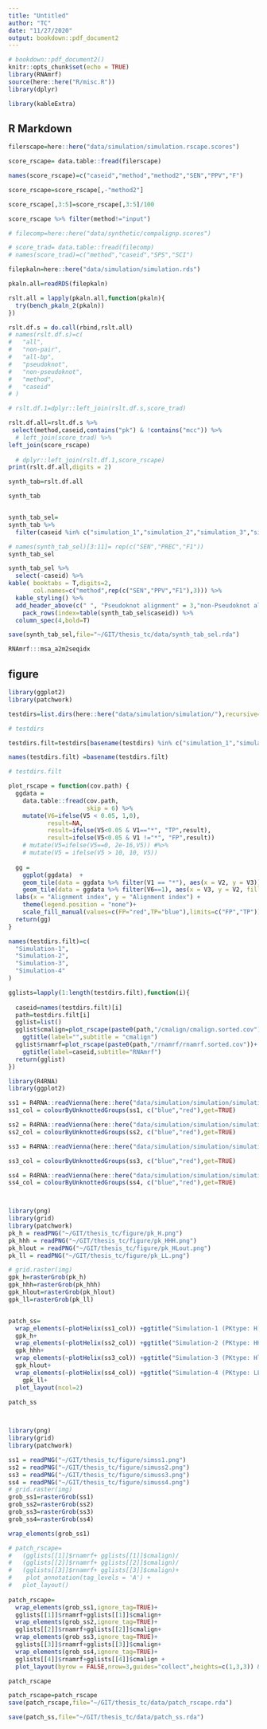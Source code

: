 ```yaml
---
title: "Untitled"
author: "TC"
date: "11/27/2020"
output: bookdown::pdf_document2
---
```


```r
# bookdown::pdf_document2()
knitr::opts_chunk$set(echo = TRUE)
library(RNAmrf)
source(here::here("R/misc.R"))
library(dplyr)

library(kableExtra)
```

## R Markdown

```r
filerscape=here::here("data/simulation/simulation.rscape.scores")

score_rscape= data.table::fread(filerscape)

names(score_rscape)=c("caseid","method","method2","SEN","PPV","F")

score_rscape=score_rscape[,-"method2"]

score_rscape[,3:5]=score_rscape[,3:5]/100

score_rscape %>% filter(method!="input")
```

```r
# filecomp=here::here("data/synthetic/compalignp.scores")

# score_trad= data.table::fread(filecomp)
# names(score_trad)=c("method","caseid","SPS","SCI")
```


```r
filepkaln=here::here("data/simulation/simulation.rds")

pkaln.all=readRDS(filepkaln)

rslt.all = lapply(pkaln.all,function(pkaln){
  try(bench_pkaln_2(pkaln))
})

rslt.df.s = do.call(rbind,rslt.all)
# names(rslt.df.s)=c(
#   "all",
#   "non-pair",
#   "all-bp",
#   "pseudoknot",
#   "non-pseudoknot",
#   "method",
#   "caseid"
# )

# rslt.df.1=dplyr::left_join(rslt.df.s,score_trad)

rslt.df.all=rslt.df.s %>% 
 select(method,caseid,contains("pk") & !contains("mcc")) %>% 
  # left_join(score_trad) %>% 
left_join(score_rscape)
  
  # dplyr::left_join(rslt.df.1,score_rscape)
print(rslt.df.all,digits = 2)
```

```r
synth_tab=rslt.df.all

synth_tab
```


```r

```

```r
synth_tab_sel=
synth_tab %>% 
  filter(caseid %in% c("simulation_1","simulation_2","simulation_3","simulation_4"))

# names(synth_tab_sel)[3:11]= rep(c("SEN","PREC","F1"))
synth_tab_sel

```


```r
synth_tab_sel %>% 
  select(-caseid) %>% 
kable( booktabs = T,digits=2,
       col.names=c("method",rep(c("SEN","PPV","F1"),3))) %>%
  kable_styling() %>%
  add_header_above(c(" ", "Pseudoknot alignment" = 3,"non-Pseudoknot alignment"=3,"Contact Prediction"=3)) %>%
    pack_rows(index=table(synth_tab_sel$caseid)) %>% 
  column_spec(4,bold=T)
```



```r
save(synth_tab_sel,file="~/GIT/thesis_tc/data/synth_tab_sel.rda")
```



```r
RNAmrf:::msa_a2m2seqidx
```


## figure

```r
library(ggplot2)
library(patchwork)
```

```r


testdirs=list.dirs(here::here("data/simulation/simulation/"),recursive=FALSE)

# testdirs

testdirs.filt=testdirs[basename(testdirs) %in% c("simulation_1","simulation_2","simulation_3","simulation_4")]

names(testdirs.filt) =basename(testdirs.filt)

# testdirs.filt
```


```r
plot_rscape = function(cov.path) {
  ggdata =
    data.table::fread(cov.path,
                      skip = 6) %>%
    mutate(V6=ifelse(V5 < 0.05, 1,0),
           result=NA,
           result=ifelse(V5<0.05 & V1=="*", "TP",result),
           result=ifelse(V5<0.05 & V1 !="*", "FP",result))
    # mutate(V5=ifelse(V5==0, 2e-16,V5)) #%>% 
    # mutate(V5 = ifelse(V5 > 10, 10, V5))
  
  gg =
    ggplot(ggdata)  +
    geom_tile(data = ggdata %>% filter(V1 == "*"), aes(x = V2, y = V3)) + coord_fixed() +
    geom_tile(data = ggdata %>% filter(V6==1), aes(x = V3, y = V2, fill=result))+
  labs(x = "Alignment index", y = "Alignment index") +
    theme(legend.position = "none")+
    scale_fill_manual(values=c(FP="red",TP="blue"),limits=c("FP","TP"))
  return(gg)
}

names(testdirs.filt)=c(
  "Simulation-1",
  "Simulation-2",
  "Simulation-3",
  "Simulation-4"
)
```


```r
gglists=lapply(1:length(testdirs.filt),function(i){
  
  caseid=names(testdirs.filt)[i]
  path=testdirs.filt[i]
  gglist=list()
  gglist$cmalign=plot_rscape(paste0(path,"/cmalign/cmalign.sorted.cov"))+
    ggtitle(label="",subtitle = "cmalign")
  gglist$rnamrf=plot_rscape(paste0(path,"/rnamrf/rnamrf.sorted.cov"))+
    ggtitle(label=caseid,subtitle="RNAmrf")
  return(gglist)
})


```

```r


library(R4RNA)
library(ggplot2)

ss1 = R4RNA::readVienna(here::here("data/simulation/simulation/simulation_1/seq1000_gaps.ss"))
ss1_col = colourByUnknottedGroups(ss1, c("blue","red"),get=TRUE)

ss2 = R4RNA::readVienna(here::here("data/simulation/simulation/simulation_2/seq1000_gaps.ss"))
ss2_col = colourByUnknottedGroups(ss2, c("blue","red"),get=TRUE)

ss3 = R4RNA::readVienna(here::here("data/simulation/simulation/simulation_3/seq1000_gaps.ss"))

ss3_col = colourByUnknottedGroups(ss3, c("blue","red"),get=TRUE)

ss4 = R4RNA::readVienna(here::here("data/simulation/simulation/simulation_4/seq1000_gaps.ss"))
ss4_col = colourByUnknottedGroups(ss4, c("blue","red"),get=TRUE)



library(png)
library(grid)
library(patchwork)
pk_h = readPNG("~/GIT/thesis_tc/figure/pk_H.png")
pk_hhh = readPNG("~/GIT/thesis_tc/figure/pk_HHH.png")
pk_hlout = readPNG("~/GIT/thesis_tc/figure/pk_HLout.png")
pk_ll = readPNG("~/GIT/thesis_tc/figure/pk_LL.png")

# grid.raster(img)
gpk_h=rasterGrob(pk_h)
gpk_hhh=rasterGrob(pk_hhh)
gpk_hlout=rasterGrob(pk_hlout)
gpk_ll=rasterGrob(pk_ll)


patch_ss=
  wrap_elements(~plotHelix(ss1_col)) +ggtitle("Simulation-1 (PKtype: H)")+
  gpk_h+
  wrap_elements(~plotHelix(ss2_col)) +ggtitle("Simulation-2 (PKtype: HHH)")+
  gpk_hhh+
  wrap_elements(~plotHelix(ss3_col)) +ggtitle("Simulation-3 (PKtype: Hlout)")+
  gpk_hlout+
  wrap_elements(~plotHelix(ss4_col)) +ggtitle("Simulation-4 (PKtype: LL)")+
    gpk_ll+
  plot_layout(ncol=2)

patch_ss
  
```


```r

```

```r

library(png)
library(grid)
library(patchwork)

ss1 = readPNG("~/GIT/thesis_tc/figure/simss1.png")
ss2 = readPNG("~/GIT/thesis_tc/figure/simuss2.png")
ss3 = readPNG("~/GIT/thesis_tc/figure/simuss3.png")
ss4 = readPNG("~/GIT/thesis_tc/figure/simuss4.png")
# grid.raster(img)
grob_ss1=rasterGrob(ss1)
grob_ss2=rasterGrob(ss2)
grob_ss3=rasterGrob(ss3)
grob_ss4=rasterGrob(ss4)

wrap_elements(grob_ss1)
```

```r
# patch_rscape=
#   (gglists[[1]]$rnamrf+ gglists[[1]]$cmalign)/
#   (gglists[[2]]$rnamrf+ gglists[[2]]$cmalign)/
#   (gglists[[3]]$rnamrf+ gglists[[3]]$cmalign)+
#    plot_annotation(tag_levels = 'A') +
#   plot_layout()
  
patch_rscape=
  wrap_elements(grob_ss1,ignore_tag=TRUE)+
  gglists[[1]]$rnamrf+gglists[[1]]$cmalign+
  wrap_elements(grob_ss2,ignore_tag=TRUE)+
  gglists[[2]]$rnamrf+gglists[[2]]$cmalign+
  wrap_elements(grob_ss3,ignore_tag=TRUE)+
  gglists[[3]]$rnamrf+gglists[[3]]$cmalign+
  wrap_elements(grob_ss4,ignore_tag=TRUE)+
  gglists[[4]]$rnamrf+gglists[[4]]$cmalign +
  plot_layout(byrow = FALSE,nrow=3,guides="collect",heights=c(1,3,3)) & theme_classic() & theme(legend.position="bottom") 

patch_rscape
```


```r
patch_rscape=patch_rscape
save(patch_rscape,file="~/GIT/thesis_tc/data/patch_rscape.rda")
```


```r
save(patch_ss,file="~/GIT/thesis_tc/data/patch_ss.rda")
```








